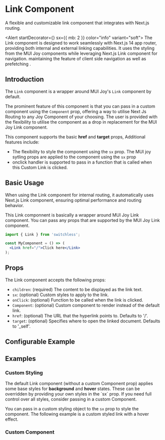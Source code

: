 

<Meta of={LinkStories} />

# Link Component

<Subtitle>
  A flexible and customizable link component that integrates with Next.js routing.
</Subtitle>

<Alert startDecorator={<InfoIcon />} sx={{ mb: 2 }} color="info" variant="soft">
  The Link component is designed to work seamlessly with Next.js 14 app router, providing both internal and external linking capabilities.
  It uses the styling from the MUI Joy components while leveraging Next.js Link component for navigation.
  maintaining the feature of client side navigation as well as prefetching .
</Alert>

## Introduction

The `Link` component is a wrapper around MUI Joy's `Link` component by default.  

The prominent feature of this component is that you can pass in a custom component using the `Component` prop, offering a way to utilise Next Js Routing to any Joy Component of your choosing.
The user is provided with the flexibility to utilise the component as a drop in replacement for the MUI Joy Link component.

This component supports the basic <b>href</b> and <b>target</b> props,
Additional features include:
- The flexibility to style the component using the `sx` prop. The MUI joy sytling props are applied to the component using the `sx` prop
- onclick handler is supported to pass in a function that is called when this Custom Link is clicked.

## Basic Usage
<Alert color="info" variant="soft">
  When using the Link component for internal routing, it automatically uses Next.js Link component, ensuring optimal performance and routing behavior.
</Alert>


This Link componnent is basically a wrapper around  MUI Joy Link component.
You can pass any props that are supported by the MUI Joy Link component.
```jsx
import { Link } from 'switchless';

const MyComponent = () => (
  <Link href="/">Click here</Link>
);
```

## Props

The Link component accepts the following props:

- `children`: (required) The content to be displayed as the link text.
- `sx`: (optional) Custom styles to apply to the link.
- `onClick`: (optional) Function to be called when the link is clicked.
- `Component`: (optional) Custom component to render instead of the default link.
- `href`: (optional) The URL that the hyperlink points to. Defaults to '/'.
- `target`: (optional) Specifies where to open the linked document. Defaults to '_self'.

## Configurable Example

<Canvas of={LinkStories.Default} />

<Controls of={LinkStories.Default} />

## Examples








### Custom Styling
<Alert color="warning" variant="soft">
  The default Link component (without a custom Component prop) applies some base styles for <strong>background</strong> and <strong>hover</strong> states. 
  These can be overridden by providing your own styles in the `sx` prop. If you need full control over all styles, consider passing in a custom Component.
</Alert>


You can pass in a custom styling object to the `sx` prop to style the component. The following example is a custom styled link with a hover effect.




<Canvas of={LinkStories.CustomStyling} />

### Custom Component

<Canvas of={LinkStories.CustomComponent} />



